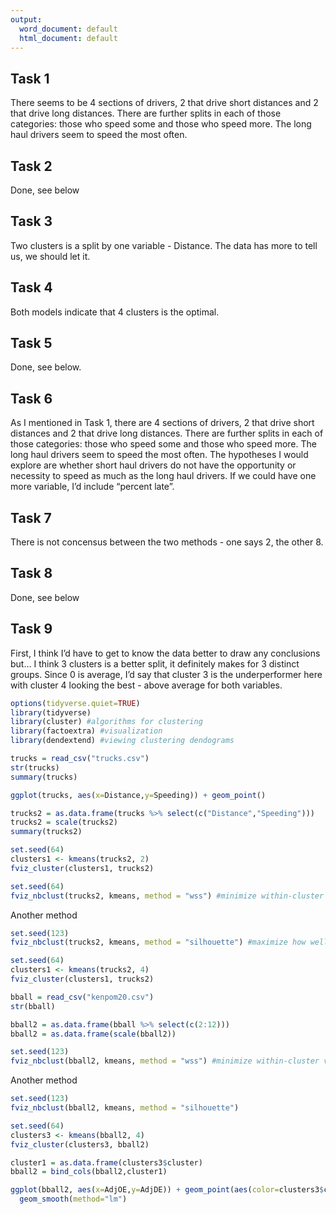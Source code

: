 ---
output:
  word_document: default
  html_document: default
---

## Task 1
There seems to be 4 sections of drivers, 2 that drive short distances and 2 that drive long distances. There are further splits in each of those categories: those who speed some and those who speed more. The long haul drivers seem to speed the most often.

## Task 2
Done, see below

## Task 3 
Two clusters is a split by one variable - Distance. The data has more to tell us, we should let it.

## Task 4
Both models indicate that 4 clusters is the optimal.

## Task 5
Done, see below.

## Task 6
As I mentioned in Task 1, there are 4 sections of drivers, 2 that drive short distances and 2 that drive long distances. There are further splits in each of those categories: those who speed some and those who speed more. The long haul drivers seem to speed the most often. 
The hypotheses I would explore are whether short haul drivers do not have the opportunity or necessity to speed as much as the long haul drivers.  If we could have one more variable, I'd include "percent late".

## Task 7 
There is not concensus between the two methods - one says 2, the other 8.

## Task 8
Done, see below

## Task 9
First, I think I'd have to get to know the data better to draw any conclusions but... I think 3 clusters is a better split, it definitely makes for 3 distinct groups. Since 0 is average, I'd say that cluster 3 is the underperformer here with cluster 4 looking the best - above average for both variables.
```{r}
options(tidyverse.quiet=TRUE)
library(tidyverse)
library(cluster) #algorithms for clustering
library(factoextra) #visualization
library(dendextend) #viewing clustering dendograms

```

```{r}
trucks = read_csv("trucks.csv")
str(trucks)
summary(trucks)
```
```{r}
ggplot(trucks, aes(x=Distance,y=Speeding)) + geom_point() 
```

```{r}
trucks2 = as.data.frame(trucks %>% select(c("Distance","Speeding")))
trucks2 = scale(trucks2) 
summary(trucks2)
```
```{r}
set.seed(64)
clusters1 <- kmeans(trucks2, 2)
fviz_cluster(clusters1, trucks2)
```
```{r}
set.seed(64)
fviz_nbclust(trucks2, kmeans, method = "wss") #minimize within-cluster variation
```
Another method  
```{r}
set.seed(123)
fviz_nbclust(trucks2, kmeans, method = "silhouette") #maximize how well points sit in their clusters
```

```{r}
set.seed(64)
clusters1 <- kmeans(trucks2, 4)
fviz_cluster(clusters1, trucks2)
```

```{r}
bball = read_csv("kenpom20.csv")
str(bball)
```
```{r}
bball2 = as.data.frame(bball %>% select(c(2:12)))
bball2 = as.data.frame(scale(bball2))
```

```{r}
set.seed(123)
fviz_nbclust(bball2, kmeans, method = "wss") #minimize within-cluster variation
```
Another method  
```{r}
set.seed(123)
fviz_nbclust(bball2, kmeans, method = "silhouette")
```

```{r}
set.seed(64)
clusters3 <- kmeans(bball2, 4)
fviz_cluster(clusters3, bball2)
```

```{r}
cluster1 = as.data.frame(clusters3$cluster)
bball2 = bind_cols(bball2,cluster1)

```

```{r}
ggplot(bball2, aes(x=AdjOE,y=AdjDE)) + geom_point(aes(color=clusters3$cluster))+
  geom_smooth(method="lm")
```


